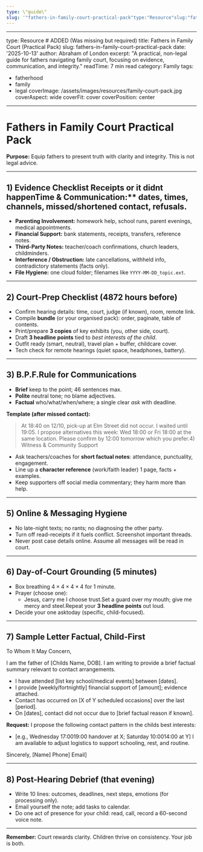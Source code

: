 ```yaml
---
type: \"guide\"
slug: '"fathers-in-family-court-practical-pack"type:"Resource"slug:"fathers-in-family-court-practical-pack"tags:["family-court","practical"]readTime:"10min"'
---
```


---

type: Resource # ADDED (Was missing but required)
title: Fathers in Family Court (Practical Pack)
slug: fathers-in-family-court-practical-pack
date: '2025-10-13'
author: Abraham of London
excerpt: "A practical, non-legal guide for fathers navigating family court, focusing on evidence, communication, and integrity."
readTime: 7 min read
category: Family
tags:

- fatherhood
- family
- legal
  coverImage: /assets/images/resources/family-court-pack.jpg
  coverAspect: wide
  coverFit: cover
  coverPosition: center

---

# Fathers in Family Court Practical Pack

**Purpose:** Equip fathers to present truth with clarity and integrity. This is not legal advice.

---

## 1) Evidence Checklist Receipts or it didnt happenTime & Communication:\*\* dates, times, channels, missed/shortened contact, refusals.

- **Parenting Involvement:** homework help, school runs, parent evenings, medical appointments.
- **Financial Support:** bank statements, receipts, transfers, reference notes.
- **Third-Party Notes:** teacher/coach confirmations, church leaders, childminders.
- **Interference / Obstruction:** late cancellations, withheld info, contradictory statements (facts only).
- **File Hygiene:** one cloud folder; filenames like `YYYY-MM-DD_topic.ext`.

---

## 2) Court-Prep Checklist (4872 hours before)

- Confirm hearing details: time, court, judge (if known), room, remote link.
- Compile **bundle** (or your organised pack): order, paginate, table of contents.
- Print/prepare **3 copies** of key exhibits (you, other side, court).
- Draft **3 headline points** tied to _best interests of the child_.
- Outfit ready (smart, neutral), travel plan + buffer, childcare cover.
- Tech check for remote hearings (quiet space, headphones, battery).

---

## 3) B.P.F.Rule for Communications

- **Brief** keep to the point; 46 sentences max.
- **Polite** neutral tone; no blame adjectives.
- **Factual** who/what/when/where; a single clear _ask_ with deadline.

**Template (after missed contact):**

> At 18:40 on 12/10, pick-up at Elm Street did not occur. I waited until 19:05.
> I propose alternatives this week: Wed 18:00 or Fri 18:00 at the same location.
> Please confirm by 12:00 tomorrow which you prefer.4) Witness & Community Support

- Ask teachers/coaches for **short factual notes**: attendance, punctuality, engagement.
- Line up a **character reference** (work/faith leader) 1 page, facts + examples.
- Keep supporters off social media commentary; they harm more than help.

---

## 5) Online & Messaging Hygiene

- No late-night texts; no rants; no diagnosing the other party.
- Turn off read-receipts if it fuels conflict. Screenshot important threads.
- Never post case details online. Assume all messages will be read in court.

---

## 6) Day-of-Court Grounding (5 minutes)

- Box breathing $4\times4\times4\times4$ for 1 minute.
- Prayer (choose one):
  - Jesus, carry me I choose trust.Set a guard over my mouth; give me mercy and steel.Repeat your **3 headline points** out loud.
- Decide your one asktoday (specific, child-focused).

---

## 7) Sample Letter Factual, Child-First

To Whom It May Concern,

I am the father of [Childs Name, DOB]. I am writing to provide a brief factual summary relevant to contact arrangements.

- I have attended [list key school/medical events] between [dates].
- I provide [weekly/fortnightly] financial support of [amount]; evidence attached.
- Contact has occurred on [X of Y scheduled occasions] over the last [period].
- On [dates], contact did not occur due to [brief factual reason if known].

**Request:** I propose the following contact pattern in the childs best interests:

- [e.g., Wednesday 17:0019:00 handover at X; Saturday 10:0014:00 at Y]
  I am available to adjust logistics to support schooling, rest, and routine.

Sincerely,
[Name] Phone] Email]

---

## 8) Post-Hearing Debrief (that evening)

- Write 10 lines: outcomes, deadlines, next steps, emotions (for processing only).
- Email yourself the note; add tasks to calendar.
- Do one act of presence for your child: read, call, record a 60-second voice note.

---

**Remember:** Court rewards clarity. Children thrive on consistency. Your job is both.
